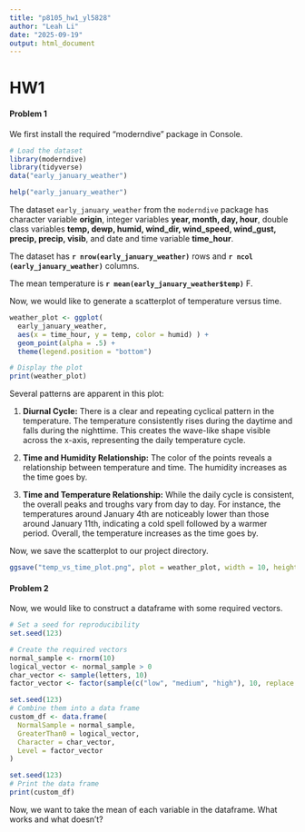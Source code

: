 ```yaml
---
title: "p8105_hw1_yl5828"
author: "Leah Li"
date: "2025-09-19"
output: html_document
---
```


# HW1

#### Problem 1

We first install the required "moderndive" package in Console.

```r
# Load the dataset
library(moderndive)
library(tidyverse)
data("early_january_weather")
```

```r
help("early_january_weather")
```

The dataset `early_january_weather` from the `moderndive` package has character variable **origin**, integer variables **year, month, day, hour**, double class variables **temp, dewp, humid, wind_dir, wind_speed, wind_gust, precip, precip, visib**, and date and time variable **time_hour**. 

The dataset has **`r nrow(early_january_weather) `** rows and **`r ncol (early_january_weather)`** columns. 

The mean temperature is **`r mean(early_january_weather$temp)`** F.


Now, we would like to generate a scatterplot of temperature versus time.

```r
weather_plot <- ggplot(
  early_january_weather,
  aes(x = time_hour, y = temp, color = humid) ) + 
  geom_point(alpha = .5) +
  theme(legend.position = "bottom")

# Display the plot
print(weather_plot)
```
Several patterns are apparent in this plot:

1.  **Diurnal Cycle:** There is a clear and repeating cyclical pattern in the temperature. The temperature consistently rises during the daytime and falls during the nighttime. This creates the wave-like shape visible across the x-axis, representing the daily temperature cycle.

2.  **Time and Humidity Relationship:** The color of the points reveals a relationship between temperature and time. The humidity increases as the time goes by.

3.  **Time and Temperature Relationship:** While the daily cycle is consistent, the overall peaks and troughs vary from day to day. For instance, the temperatures around January 4th are noticeably lower than those around January 11th, indicating a cold spell followed by a warmer period. Overall, the temperature increases as the time goes by.

Now, we save the scatterplot to our project directory.

```r
ggsave("temp_vs_time_plot.png", plot = weather_plot, width = 10, height = 6, dpi = 300)
```



#### Problem 2

Now, we would like to construct a dataframe with some required vectors.

```r
# Set a seed for reproducibility
set.seed(123)

# Create the required vectors
normal_sample <- rnorm(10)
logical_vector <- normal_sample > 0
char_vector <- sample(letters, 10)
factor_vector <- factor(sample(c("low", "medium", "high"), 10, replace = TRUE))

set.seed(123)
# Combine them into a data frame
custom_df <- data.frame(
  NormalSample = normal_sample,
  GreaterThan0 = logical_vector,
  Character = char_vector,
  Level = factor_vector
)

set.seed(123)
# Print the data frame
print(custom_df)
```

Now, we want to take the mean of each variable in the dataframe. What works and what doesn’t?

```r

```




